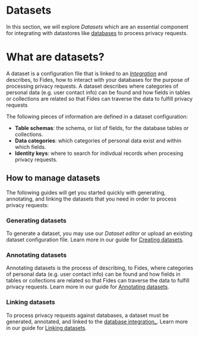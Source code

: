 
# Datasets
In this section, we will explore _Datasets_ which are an essential component for integrating with datastores like [databases](../integrations/databases) to process privacy requests.

# What are datasets?
A dataset is a configuration file that is linked to an [_Integration_](./integrations) and describes, to Fides, how to interact with your databases for the purpose of processing privacy requests. A dataset describes where categories of personal data (e.g. user contact info) can be found and how fields in tables or collections are related so that Fides can traverse the data to fulfill privacy requests

The following pieces of information are defined in a dataset configuration:
- **Table schemas**: the schema, or list of fields, for the database tables or collections.
- **Data categories**: which categories of personal data exist and within which fields.
- **Identity keys**: where to search for indivdual records when procesing privacy requests.


## How to manage datasets
The following guides will get you started quickly with generating, annotating, and linking the datasets that you need in order to process privacy requests:

### Generating datasets
To generate a dataset, you may use our _Dataset editor_ or upload an existing dataset configuration file. Learn more in our guide for [Creating datasets](create-datasets).

### Annotating datasets
Annotating datasets is the process of describing, to Fides, where categories of personal data (e.g. user contact info) can be found and how fields in tables or collections are related so that Fides can traverse the data to fulfill privacy requests. Learn more in our guide for [Annotating datasets](annotate-datasets).

### Linking datasets
To process privacy requests against databases, a dataset must be generated, annotated, and linked to the [database integration_](./integrations).  Learn more in our guide for [Linking datasets](link-datasets).
